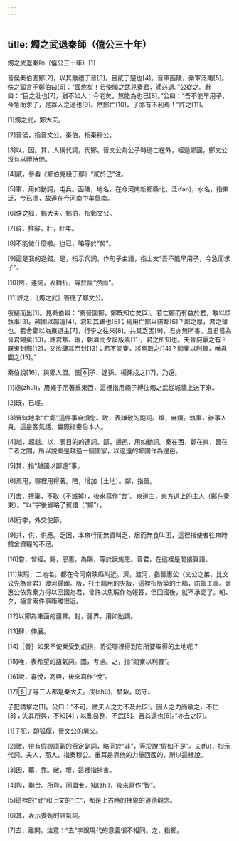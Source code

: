 ```yaml
---
---
---
```

title: 燭之武退秦師（僖公三十年）
---




燭之武退秦師（僖公三十年）[1]

晉侯秦伯圍鄭[2]，以其無禮于晉[3]，且貳于楚也[4]。晉軍函陵，秦軍泛南[5]。佚之狐言于鄭伯曰[6]：“國危矣！若使燭之武見秦君，師必退。”公從之。辭曰：“臣之壯也[7]，猶不如人；今老矣，無能為也已[8]。”公曰：“吾不能早用子，今急而求子，是寡人之過也[9]。然鄭亡[10]，子亦有不利焉！”許之[11]。

[1]燭之武，鄭大夫。

[2]晉侯，指晉文公。秦伯，指秦穆公。

[3]以，因。其，人稱代詞，代鄭。晉文公為公子時逃亡在外，經過鄭國，鄭文公沒有以禮待他。

[4]貳，參看《鄭伯克段于鄢》“貳於己”注。

[5]軍，用如動詞，屯兵。函陵，地名，在今河南新鄭縣北。泛(fán)，水名，指東泛，今已湮，故道在今河南中牟縣南。

[6]佚之狐，鄭大夫。鄭伯，指鄭文公。

[7]辭，推辭。壯，壯年。

[8]不能做什麼啦。也已，略等於“矣”。

[9]這是我的過錯。是，指示代詞，作句子主語，指上文“吾不能早用子，今急而求子”。

[10]然，連詞，表轉折，等於說“然而”。

[11]許之，［燭之武］答應了鄭文公。

夜縋而出[1]。見秦伯曰：“秦晉圍鄭，鄭既知亡矣[2]。若亡鄭而有益於君，敢以煩執事[3]。越國以鄙遠[4]，君知其難也[5]；焉用亡鄭以陪鄰[6]？鄰之厚，君之薄也。若舍鄭以為東道主[7]，行李之往來[8]，共其乏困[9]，君亦無所害。且君嘗為晉君賜矣[10]，許君焦、瑕，朝濟而夕設版焉[11]，君之所知也。夫晉何厭之有？既東封鄭[12]，又欲肆其西封[13]；若不闕秦，將焉取之[14]？闕秦以利晉，唯君圖之[15]。”

秦伯說[16]，與鄭人盟。使子、逢孫、楊孫戍之[17]，乃還。

[1]縋(zhuì)，用繩子吊著重東西，這裡指用繩子縛住燭之武從城牆上送下來。

[2]既，已經。

[3]冒昧地拿“亡鄭”這件事麻煩您。敢，表謙敬的副詞。煩，麻煩。執事，辦事人員。這是客氣話，實際指秦伯本人。

[4]越，超越。以，表目的的連詞。鄙，邊邑，用如動詞。秦在西，鄭在東，晉在二者之間，所以說秦是越過一個國家，以遼遠的鄭國作為邊邑。

[5]其，指“越國以鄙遠”事。

[6]焉用，哪裡用得著。陪，增加［土地］。鄰，指晉。

[7]舍，捨棄，不取（不滅掉），後來寫作“舍”。東道主，東方道上的主人（鄭在秦東）。“以”字後省略了賓語（“鄭”）。

[8]行李，外交使節。

[9]共，供，供應。乏困，本來行而無資叫乏，居而無食叫困，這裡指使者往來時館舍資糧的不足。

[10]嘗，曾經。賜，恩惠。為賜，等於說施恩。晉君，在這裡是間接賓語。

[11]焦瑕，二地名，都在今河南陝縣附近。濟，渡河，指晉惠公（文公之弟，比文公先為晉君）渡河歸國。版，打土牆用的夾版，這裡指版築的土牆，防禦工事。晉惠公依靠秦力得以回國為君，曾許以焦瑕作為報答，但回國後，就不承認了。朝、夕，極言兩件事距離很近。

[12]以鄭為東面的疆界。封，疆界，用如動詞。

[13]肆，伸展。

[14]［晉］如果不使秦受到虧損，將從哪裡得到它所要取得的土地呢？

[15]唯，表希望的語氣詞。圖，考慮。之，指“闕秦以利晉”。

[16]說，喜悅，高興，後來寫作“悅”。

[17]子等三人都是秦大夫。戍(shù)，駐紮，防守。

子犯請擊之[1]。公曰：“不可。微夫人之力不及此[2]。因人之力而敝之，不仁[3]；失其所與，不知[4]；以亂易整，不武[5]。吾其還也[6]。”亦去之[7]。

[1]子犯，即狐偃，晉文公的舅父。

[2]微，帶有假設語氣的否定副詞，略同於“非”，等於說“假如不是”。夫(fú)，指示代詞。夫人，那人，指秦穆公。重耳是靠他的力量回國的，所以這樣說。

[3]因，藉，靠。敝，壞，這裡指損害。

[4]與，聯合。所與，同盟者。知(zhì)，後來寫作“智”。

[5]這裡的“武”和上文的“仁”，都是上古時的抽象的道德觀念。

[6]其，表示委婉的語氣詞。

[7]去，離開。注意：“去”字跟現代的意義很不相同。之，指鄭。